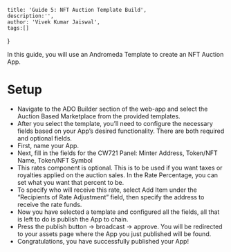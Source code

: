     title: 'Guide 5: NFT Auction Template Build',
    description:'',
    author: 'Vivek Kumar Jaiswal',
    tags:[]
}

In this guide, you will use an Andromeda Template to create an NFT Auction App.

# Setup

* Navigate to the ADO Builder section of the web-app and select the Auction Based Marketplace from the provided templates.
* After you select the template, you’ll need to configure the necessary fields based on your App’s desired functionality. There are both required and optional fields.
* First, name your App.
* Next, fill in the fields for the CW721 Panel: Minter Address, Token/NFT Name, Token/NFT Symbol
* This rates component is optional. This is to be used if you want taxes or royalties applied on the auction sales. In the Rate Percentage, you can set what you want that percent to be.
* To specify who will receive this rate, select Add Item under  the “Recipients of Rate Adjustment” field, then specify the address to receive the rate funds.
* Now you have selected a template and configured all the fields, all that is left to do is publish the App to chain.
* Press the publish button -> broadcast -> approve. You will be redirected to your assets page where the App you just published will be found.
* Congratulations, you have successfully published your App!
